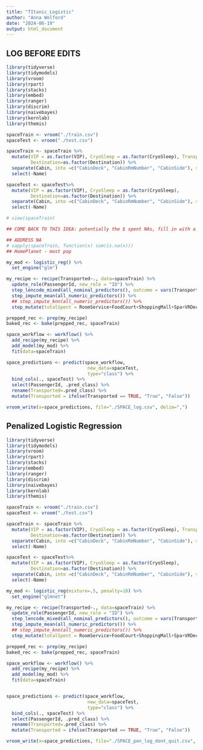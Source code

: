 ```yaml
---
title: "TItanic_Logistic"
author: "Anna Wolford"
date: "2024-06-19"
output: html_document
---
```


## LOG BEFORE EDITS
```r
library(tidyverse)
library(tidymodels)
library(vroom)
library(rpart)
library(stacks)
library(embed)
library(ranger)
library(discrim)
library(naivebayes)
library(kernlab)
library(themis)

spaceTrain <- vroom("./train.csv")
spaceTest <- vroom("./test.csv")

spaceTrain <- spaceTrain %>%
  mutate(VIP = as.factor(VIP), CryoSleep = as.factor(CryoSleep), Transported =                                                                                     as.factor(Transported), 
         Destination=as.factor(Destination)) %>%
  separate(Cabin, into =c("CabinDeck", "CabinRmNumber", "CabinSide"), sep="/") %>% ## split Cabin based off of backslash
  select(-Name)

spaceTest <- spaceTest%>%
  mutate(VIP = as.factor(VIP), CryoSleep = as.factor(CryoSleep), 
         Destination=as.factor(Destination)) %>%
  separate(Cabin, into =c("CabinDeck", "CabinRmNumber", "CabinSide"), sep="/") %>% ## split Cabin based off of backslash
  select(-Name)

# view(spaceTrain)

## COME BACK TO THIS IDEA: potentially the $ spent NAs, fill in with a zero...? 

## ADDRESS NA
# sapply(spaceTrain, function(x) sum(is.na(x)))
## HomePlanet - most pop

```

```r
my_mod <- logistic_reg() %>%
  set_engine("glm")

my_recipe <- recipe(Transported~., data=spaceTrain) %>%
  update_role(PassengerId, new_role = "ID") %>%
  step_lencode_mixed(all_nominal_predictors(), outcome = vars(Transported)) %>%
  step_impute_mean(all_numeric_predictors()) %>%
  ## step_impute_knn(all_numeric_predictors()) %>%
  step_mutate(totalSpent = RoomService+FoodCourt+ShoppingMall+Spa+VRDeck)

prepped_rec <- prep(my_recipe)
baked_rec <- bake(prepped_rec, spaceTrain)

```

```r
space_workflow <- workflow() %>%
  add_recipe(my_recipe) %>%
  add_model(my_mod) %>%
  fit(data=spaceTrain)

space_predictions <- predict(space_workflow,
                              new_data=spaceTest,
                              type="class") %>%
  bind_cols(., spaceTest) %>%
  select(PassengerId, .pred_class) %>%
  rename(Transported=.pred_class) %>%
  mutate(Transported = ifelse(Transported == TRUE, "True", "False"))

vroom_write(x=space_predictions, file="./SPACE_log.csv", delim=",")


```


## Penalized Logistic Regression

```r
library(tidyverse)
library(tidymodels)
library(vroom)
library(rpart)
library(stacks)
library(embed)
library(ranger)
library(discrim)
library(naivebayes)
library(kernlab)
library(themis)

spaceTrain <- vroom("./train.csv")
spaceTest <- vroom("./test.csv")

spaceTrain <- spaceTrain %>%
  mutate(VIP = as.factor(VIP), CryoSleep = as.factor(CryoSleep), Transported =                                                                                     as.factor(Transported), 
         Destination=as.factor(Destination)) %>%
  separate(Cabin, into =c("CabinDeck", "CabinRmNumber", "CabinSide"), sep="/") %>% ## split Cabin based off of backslash
  select(-Name)

spaceTest <- spaceTest%>%
  mutate(VIP = as.factor(VIP), CryoSleep = as.factor(CryoSleep), 
         Destination=as.factor(Destination)) %>%
  separate(Cabin, into =c("CabinDeck", "CabinRmNumber", "CabinSide"), sep="/") %>% ## split Cabin based off of backslash
  select(-Name)

my_mod <- logistic_reg(mixture=.5, penalty=10) %>%
  set_engine("glmnet")

my_recipe <- recipe(Transported~., data=spaceTrain) %>%
  update_role(PassengerId, new_role = "ID") %>%
  step_lencode_mixed(all_nominal_predictors(), outcome = vars(Transported)) %>%
  step_impute_mean(all_numeric_predictors()) %>%
  ## step_impute_knn(all_numeric_predictors()) %>%
  step_mutate(totalSpent = RoomService+FoodCourt+ShoppingMall+Spa+VRDeck)

prepped_rec <- prep(my_recipe)
baked_rec <- bake(prepped_rec, spaceTrain)

```

```r
space_workflow <- workflow() %>%
  add_recipe(my_recipe) %>%
  add_model(my_mod) %>%
  fit(data=spaceTrain)


space_predictions <- predict(space_workflow,
                              new_data=spaceTest,
                              type="class") %>%
  bind_cols(., spaceTest) %>%
  select(PassengerId, .pred_class) %>%
  rename(Transported=.pred_class) %>%
  mutate(Transported = ifelse(Transported == TRUE, "True", "False"))

vroom_write(x=space_predictions, file="./SPACE_pen_log_dont_quit.csv", delim=",")


```

